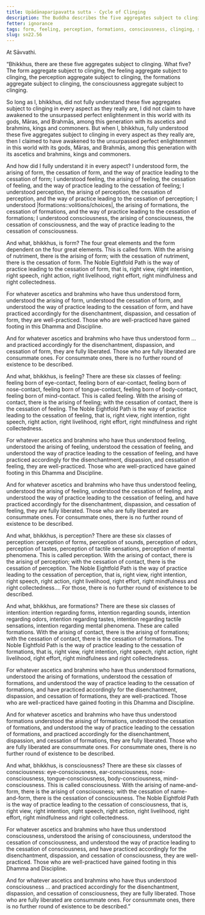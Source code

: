 ```yaml
---
title: Upādānaparipavatta sutta - Cycle of Clinging
description: The Buddha describes the five aggregates subject to clinging - form, feeling, perception, formations, and consciousness.
fetter: ignorance
tags: form, feeling, perception, formations, consciousness, clinging, sn, sn22-34, sn22
slug: sn22.56
---
```


At Sāvvathi.

“Bhikkhus, there are these five aggregates subject to clinging. What five? The form aggregate subject to clinging, the feeling aggregate subject to clinging, the perception aggregate subject to clinging, the formations aggregate subject to clinging, the consciousness aggregate subject to clinging.

So long as I, bhikkhus, did not fully understand these five aggregates subject to clinging in every aspect as they really are, I did not claim to have awakened to the unsurpassed perfect enlightenment in this world with its gods, Māras, and Brahmās, among this generation with its ascetics and brahmins, kings and commoners. But when I, bhikkhus, fully understood these five aggregates subject to clinging in every aspect as they really are, then I claimed to have awakened to the unsurpassed perfect enlightenment in this world with its gods, Māras, and Brahmās, among this generation with its ascetics and brahmins, kings and commoners.

And how did I fully understand it in every aspect? I understood form, the arising of form, the cessation of form, and the way of practice leading to the cessation of form; I understood feeling, the arising of feeling, the cessation of feeling, and the way of practice leading to the cessation of feeling; I understood perception, the arising of perception, the cessation of perception, and the way of practice leading to the cessation of perception; I understood |formations::volitions/choices|, the arising of formations, the cessation of formations, and the way of practice leading to the cessation of formations; I understood consciousness, the arising of consciousness, the cessation of consciousness, and the way of practice leading to the cessation of consciousness.

And what, bhikkhus, is form? The four great elements and the form dependent on the four great elements. This is called form. With the arising of nutriment, there is the arising of form; with the cessation of nutriment, there is the cessation of form. The Noble Eightfold Path is the way of practice leading to the cessation of form, that is, right view, right intention, right speech, right action, right livelihood, right effort, right mindfulness and right collectedness.

For whatever ascetics and brahmins who have thus understood form, understood the arising of form, understood the cessation of form, and understood the way of practice leading to the cessation of form, and have practiced accordingly for the disenchantment, dispassion, and cessation of form, they are well-practiced. Those who are well-practiced have gained footing in this Dhamma and Discipline.

And for whatever ascetics and brahmins who have thus understood form … and practiced accordingly for the disenchantment, dispassion, and cessation of form, they are fully liberated. Those who are fully liberated are consummate ones. For consummate ones, there is no further round of existence to be described.

And what, bhikkhus, is feeling? There are these six classes of feeling: feeling born of eye-contact, feeling born of ear-contact, feeling born of nose-contact, feeling born of tongue-contact, feeling born of body-contact, feeling born of mind-contact. This is called feeling. With the arising of contact, there is the arising of feeling; with the cessation of contact, there is the cessation of feeling. The Noble Eightfold Path is the way of practice leading to the cessation of feeling, that is, right view, right intention, right speech, right action, right livelihood, right effort, right mindfulness and right collectedness.

For whatever ascetics and brahmins who have thus understood feeling, understood the arising of feeling, understood the cessation of feeling, and understood the way of practice leading to the cessation of feeling, and have practiced accordingly for the disenchantment, dispassion, and cessation of feeling, they are well-practiced. Those who are well-practiced have gained footing in this Dhamma and Discipline.

And for whatever ascetics and brahmins who have thus understood feeling, understood the arising of feeling, understood the cessation of feeling, and understood the way of practice leading to the cessation of feeling, and have practiced accordingly for the disenchantment, dispassion, and cessation of feeling, they are fully liberated. Those who are fully liberated are consummate ones. For consummate ones, there is no further round of existence to be described.

And what, bhikkhus, is perception? There are these six classes of perception: perception of forms, perception of sounds, perception of odors, perception of tastes, perception of tactile sensations, perception of mental phenomena. This is called perception. With the arising of contact, there is the arising of perception; with the cessation of contact, there is the cessation of perception. The Noble Eightfold Path is the way of practice leading to the cessation of perception, that is, right view, right intention, right speech, right action, right livelihood, right effort, right mindfulness and right collectedness.… For those, there is no further round of existence to be described.

And what, bhikkhus, are formations? There are these six classes of intention: intention regarding forms, intention regarding sounds, intention regarding odors, intention regarding tastes, intention regarding tactile sensations, intention regarding mental phenomena. These are called formations. With the arising of contact, there is the arising of formations; with the cessation of contact, there is the cessation of formations. The Noble Eightfold Path is the way of practice leading to the cessation of formations, that is, right view, right intention, right speech, right action, right livelihood, right effort, right mindfulness and right collectedness.

For whatever ascetics and brahmins who have thus understood formations, understood the arising of formations, understood the cessation of formations, and understood the way of practice leading to the cessation of formations, and have practiced accordingly for the disenchantment, dispassion, and cessation of formations, they are well-practiced. Those who are well-practiced have gained footing in this Dhamma and Discipline.

And for whatever ascetics and brahmins who have thus understood formations understood the arising of formations, understood the cessation of formations, and understood the way of practice leading to the cessation of formations, and practiced accordingly for the disenchantment, dispassion, and cessation of formations, they are fully liberated. Those who are fully liberated are consummate ones. For consummate ones, there is no further round of existence to be described.

And what, bhikkhus, is consciousness? There are these six classes of consciousness: eye-consciousness, ear-consciousness, nose-consciousness, tongue-consciousness, body-consciousness, mind-consciousness. This is called consciousness. With the arising of name-and-form, there is the arising of consciousness; with the cessation of name-and-form, there is the cessation of consciousness. The Noble Eightfold Path is the way of practice leading to the cessation of consciousness, that is, right view, right intention, right speech, right action, right livelihood, right effort, right mindfulness and right collectedness.

For whatever ascetics and brahmins who have thus understood consciousness, understood the arising of consciousness, understood the cessation of consciousness, and understood the way of practice leading to the cessation of consciousness, and have practiced accordingly for the disenchantment, dispassion, and cessation of consciousness, they are well-practiced. Those who are well-practiced have gained footing in this Dhamma and Discipline.

And for whatever ascetics and brahmins who have thus understood consciousness … and practiced accordingly for the disenchantment, dispassion, and cessation of consciousness, they are fully liberated. Those who are fully liberated are consummate ones. For consummate ones, there is no further round of existence to be described.”